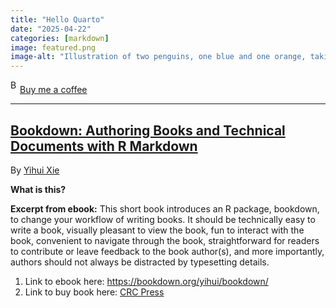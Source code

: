 ```yaml
---
title: "Hello Quarto"
date: "2025-04-22"
categories: [markdown]
image: featured.png
image-alt: "Illustration of two penguins, one blue and one orange, taking a selfie with a selfie stick. The moon in the background looks like the Quarto logo."
---
```



<link href="https://fonts.googleapis.com/css?family=Cookie" rel="stylesheet"><a class="bmc-button" target="_blank" href="https://www.buymeacoffee.com/JoscelinRocha">![Buy me a coffee](https://cdn.buymeacoffee.com/buttons/bmc-new-btn-logo.svg){alt="Buy me a coffee" width="15" height="21"}Buy me a coffee</a>

------------------------------------------------------------------------


## [Bookdown: Authoring Books and Technical Documents with R Markdown](https://bookdown.org/yihui/bookdown/)

By [Yihui Xie](https://bookdown.org/yihui/bookdown/)

**What is this?**

**Excerpt from ebook:** This short book introduces an R
package, bookdown, to change your workflow of writing books.
It should be technically easy to write a book, visually
pleasant to view the book, fun to interact with the book,
convenient to navigate through the book, straightforward for
readers to contribute or leave feedback to the book
author(s), and more importantly, authors should not always
be distracted by typesetting details.

1.  Link to ebook here:
    <https://bookdown.org/yihui/bookdown/>
2.  Link to buy book here: [CRC
    Press](https://www.routledge.com/bookdown-Authoring-Books-and-Technical-Documents-with-R-Markdown/Xie/p/book/9781138700109?utm_source=crcpress.com&utm_medium=referral)